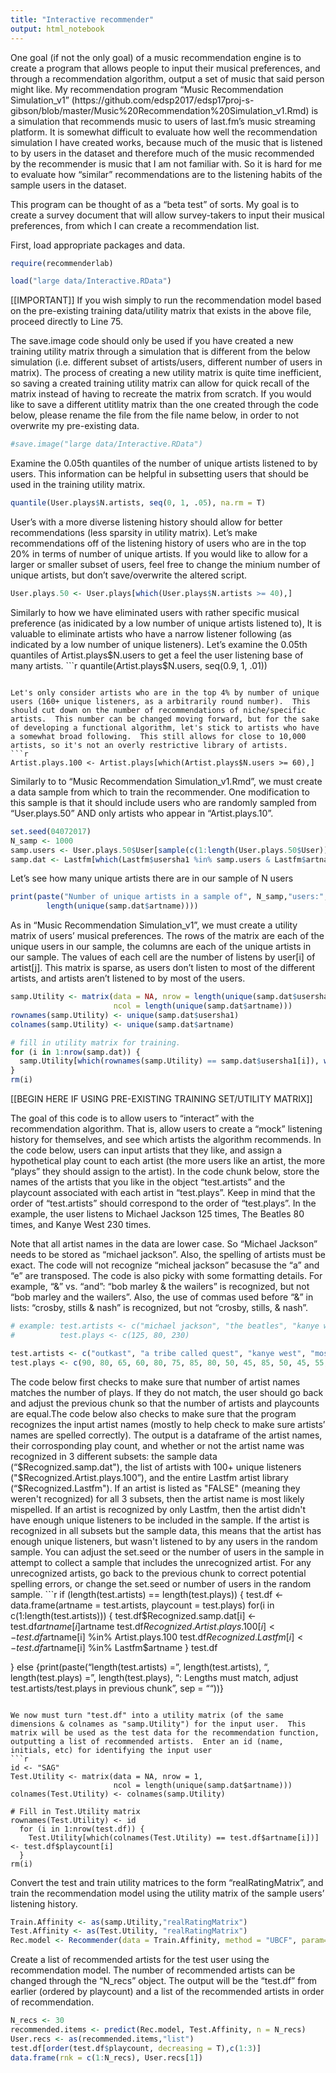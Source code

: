 ```yaml
---
title: "Interactive recommender"
output: html_notebook
---
```


One goal (if not the only goal) of a music recommendation engine is to create a program that allows people to input their musical preferences, and through a recommendation algorithm, output a set of music that said person might like.  My recommendation program "Music Recommendation Simulation_v1" (https://github.com/edsp2017/edsp17proj-s-gibson/blob/master/Music%20Recommendation%20Simulation_v1.Rmd) is a simulation that recommends music to users of last.fm's music streaming platform. It is somewhat difficult to evaluate how well the recommendation simulation I have created works, because much of the music that is listened to by users in the dataset and therefore much of the music recommended by the recommender is music that I am not familiar with.  So it is hard for me to evaluate how "similar" recommendations are to the listening habits of the sample users in the dataset.

This program can be thought of as a "beta test" of sorts.  My goal is to create a survey document that will allow survey-takers to input their musical preferences, from which I can create a recommendation list.

First, load appropriate packages and data.
```r
require(recommenderlab)
```

```r
load("large data/Interactive.RData")
```

[[IMPORTANT]]
If you wish simply to run the recommendation model based on the pre-existing training data/utility matrix that exists in the above file, proceed directly to Line 75.

The save.image code should only be used if you have created a new training utility matrix through a simulation that is different from the below simulation (i.e. different subset of artists/users, different number of users in matrix).  The process of creating a new utility matrix is quite time inefficient, so saving a created training utility matrix can allow for quick recall of the matrix instead of having to recreate the matrix from scratch.  If you would like to save a different utitlity matrix than the one created through the code below, please rename the file from the file name below, in order to not overwrite my pre-existing data.
```r
#save.image("large data/Interactive.RData")
```

Examine the 0.05th quantiles of the number of unique artists listened to by users.  This information can be helpful in subsetting users that should be used in the training utility matrix.
```r
quantile(User.plays$N.artists, seq(0, 1, .05), na.rm = T)
```

User's with a more diverse listening history should allow for better recommendations (less sparsity in utility matrix).  Let's make recommendations off of the listening history of users who are in the top 20% in terms of number of unique artists.  If you would like to allow for a larger or smaller subset of users, feel free to change the minium number of unique artists, but don't save/overwrite the altered script.
```r
User.plays.50 <- User.plays[which(User.plays$N.artists >= 40),]
```

Similarly to how we have eliminated users with rather specific musical preference (as inidicated by a low number of unique artists listened to), It is valuable to eliminate artists who have a narrow listener following (as indicated by a low number of unique listeners).  Let's examine the 0.05th quantiles of Artist.plays$N.users to get a feel the user listening base of many artists.
```r
quantile(Artist.plays$N.users, seq(0.9, 1, .01))
```

Let's only consider artists who are in the top 4% by number of unique users (160+ unique listeners, as a arbitrarily round number).  This should cut down on the number of recommendations of niche/specific artists.  This number can be changed moving forward, but for the sake of developing a functional algorithm, let's stick to artists who have a somewhat broad following.  This still allows for close to 10,000 artists, so it's not an overly restrictive library of artists.
```r
Artist.plays.100 <- Artist.plays[which(Artist.plays$N.users >= 60),]
```

Similarly to to "Music Recommendation Simulation_v1.Rmd", we must create a data sample from which to train the recommender.  One modification to this sample is that it should include users who are randomly sampled from "User.plays.50" AND only artists who appear in "Artist.plays.10".
```r
set.seed(04072017)
N_samp <- 1000
samp.users <- User.plays.50$User[sample(c(1:length(User.plays.50$User)), N_samp , replace = F)]
samp.dat <- Lastfm[which(Lastfm$usersha1 %in% samp.users & Lastfm$artname %in% unique(Artist.plays.100$Artist)),]
```

Let's see how many unique artists there are in our sample of N users
```r
print(paste("Number of unique artists in a sample of", N_samp,"users:", 
        length(unique(samp.dat$artname))))
```

As in "Music Recommendation Simulation_v1", we must create a utility matrix of users' musical preferences.  The rows of the matrix are each of the unique users in our sample, the columns are each of the unique artists in our sample.  The values of each cell are the number of listens by user[i] of artist[j].  This matrix is sparse, as users don't listen to most of the different artists, and artists aren't listened to by most of the users.
```r
samp.Utility <- matrix(data = NA, nrow = length(unique(samp.dat$usersha1)),
                       ncol = length(unique(samp.dat$artname)))
rownames(samp.Utility) <- unique(samp.dat$usersha1)
colnames(samp.Utility) <- unique(samp.dat$artname)

# fill in utility matrix for training.
for (i in 1:nrow(samp.dat)) {
  samp.Utility[which(rownames(samp.Utility) == samp.dat$usersha1[i]), which(colnames(samp.Utility) == samp.dat$artname[i])] <- samp.dat$plays[i]
}
rm(i)
```

[[BEGIN HERE IF USING PRE-EXISTING TRAINING SET/UTILITY MATRIX]]

The goal of this code is to allow users to "interact" with the recommendation algorithm.  That is, allow users to create a "mock" listening history for themselves, and see which artists the algorithm recommends.  In the code below, users can input artists that they like, and assign a hypothetical play count to each artist (the more users like an artist, the more "plays" they should assign to the artist).  In the code chunk below, store the names of the artists that you like in the object "test.artists" and the playcount associated with each artist in "test.plays".  Keep in mind that the order of "test.artists" should correspond to the order of "test.plays".  In the example, the user listens to Michael Jackson 125 times, The Beatles 80 times, and Kanye West 230 times.

Note that all artist names in the data are lower case.  So "Michael Jackson" needs to be stored as "michael jackson".  Also, the spelling of artists must be exact.  The code will not recognize "micheal jackson" becasuse the "a" and "e" are transposed.  The code is also picky with some formatting details.  For example, "&" vs. "and": "bob marley & the wailers" is recognized, but not "bob marley and the wailers".  Also, the use of commas used before "&" in lists: "crosby, stills & nash" is recognized, but not "crosby, stills, & nash".
```r
# example: test.artists <- c("michael jackson", "the beatles", "kanye west")
#          test.plays <- c(125, 80, 230)

test.artists <- c("outkast", "a tribe called quest", "kanye west", "mos def", "mf doom", "sly & the family stone", "war", "funkadelic", "marvin gaye", "curtis mayfield","bob marley & the wailers", "jimmy cliff", "black uhuru", "roy ayers ubiquity", "john coltrane", "crosby, stills & nash", "grateful dead", "jimi hendrix", "pink floyd", "santana")
test.plays <- c(90, 80, 65, 60, 80, 75, 85, 80, 50, 45, 85, 50, 45, 55, 35, 30, 100, 95, 45, 50)
```

The code below first checks to make sure that number of artist names matches the number of plays.  If they do not match, the user should go back and adjust the previous chunk so that the number of artists and playcounts are equal.The code below also checks to make sure that the program recognizes the input artist names (mostly to help check to make sure artists' names are spelled correctly).  The output is a dataframe of the artist names, their corrosponding play count, and whether or not the artist name was recognized in 3 different subsets: the sample data ("$Recognized.samp.dat"), the list of artists with 100+ unique listeners ("$Recognized.Artist.plays.100"), and the entire Lastfm artist library ("$Recognized.Lastfm").  If an artist is listed as "FALSE" (meaning they weren't recognized) for all 3 subsets, then the artist name is most likely mispelled.  If an artist is recognized by only Lastfm, then the artist didn't have enough unique listeners to be included in the sample.  If the artist is recognized in all subsets but the sample data, this means that the artist has enough unique listeners, but wasn't listened to by any users in the random sample.  You can adjust the set.seed or the number of users in the sample in attempt to collect a sample that includes the unrecognized artist.  For any unrecognized artists, go back to the previous chunk to correct potential spelling errors, or change the set.seed or number of users in the random sample.
```r
if (length(test.artists) == length(test.plays)) {
  test.df <- data.frame(artname = test.artists, playcount = test.plays)
  for(i in c(1:length(test.artists))) {
    test.df$Recognized.samp.dat[i] <- test.df$artname[i] %in% samp.dat$artname
    test.df$Recognized.Artist.plays.100[i] <- test.df$artname[i] %in% Artist.plays.100
    test.df$Recognized.Lastfm[i] <- test.df$artname[i] %in% Lastfm$artname
  }
  test.df
  
} else {print(paste("length(test.artists) = ", length(test.artists), ", length(test.plays) = ", length(test.plays), ": Lengths must match, adjust test.artists/test.plays in previous chunk", sep = ""))}
```

We now must turn "test.df" into a utility matrix (of the same dimensions & colnames as "samp.Utility") for the input user.  This matrix will be used as the test data for the recommendation function, outputting a list of recommended artists.  Enter an id (name, initials, etc) for identifying the input user
```r
id <- "SAG"
Test.Utility <- matrix(data = NA, nrow = 1,
                       ncol = length(unique(samp.dat$artname)))
colnames(Test.Utility) <- colnames(samp.Utility)

# Fill in Test.Utility matrix
rownames(Test.Utility) <- id
  for (i in 1:nrow(test.df)) {
    Test.Utility[which(colnames(Test.Utility) == test.df$artname[i])] <- test.df$playcount[i]
  }
rm(i)
```


Convert the test and train utility matrices to the form "realRatingMatrix", and train the recommendation model using the utility matrix of the sample users' listening history.
```r
Train.Affinity <- as(samp.Utility,"realRatingMatrix")
Test.Affinity <- as(Test.Utility, "realRatingMatrix")
Rec.model <- Recommender(data = Train.Affinity, method = "UBCF", param=list(normalize = "Z-score",method="Cosine",nn=10))
```

Create a list of recommended artists for the test user using the recommendation model.  The number of recommended artists can be changed through the "N_recs" object.  The output will be the "test.df" from earlier (ordered by playcount) and a list of the recommended artists in order of recommendation.
```r
N_recs <- 30
recommended.items <- predict(Rec.model, Test.Affinity, n = N_recs)
User.recs <- as(recommended.items,"list")
test.df[order(test.df$playcount, decreasing = T),c(1:3)]
data.frame(rnk = c(1:N_recs), User.recs[1])
```

